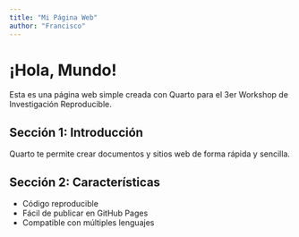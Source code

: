 ```yaml
---
title: "Mi Página Web"
author: "Francisco"
---
```


# ¡Hola, Mundo!

Esta es una página web simple creada con Quarto para el 3er Workshop de Investigación Reproducible.

## Sección 1: Introducción

Quarto te permite crear documentos y sitios web de forma rápida y sencilla.

## Sección 2: Características

- Código reproducible
- Fácil de publicar en GitHub Pages
- Compatible con múltiples lenguajes